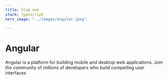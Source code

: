 ```yaml
---
title: blog one
stack: typescript
hero_image: "../images/angular.jpeg" 
 
---
```



# Angular
Angular is a platform for building mobile and desktop web applications. Join the community of millions of developers who build compelling user interfaces
